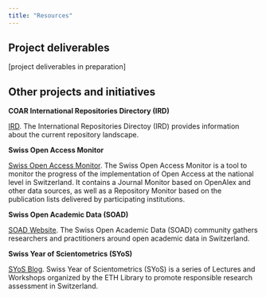 ```yaml
---
title: "Resources"
---
```



## Project deliverables

[project deliverables in preparation]

## Other projects and initiatives



**COAR International Repositories Directory (IRD)**

[IRD](https://ird.coar-repositories.org/?lang=en). The International Repositories Directoy (IRD) provides information about the current repository landscape.

**Swiss Open Access Monitor**

[Swiss Open Access Monitor](https://oamonitor.ch/). The Swiss Open Access Monitor is a tool to monitor the progress of the implementation of Open Access at the national level in Switzerland. It contains a Journal Monitor based on OpenAlex and other data sources, as well as a Repository Monitor based on the publication lists delivered by participating institutions.

**Swiss Open Academic Data (SOAD)**

[SOAD Website](soad.ch). The Swiss Open Academic Data (SOAD) community gathers researchers and practitioners around open academic data in Switzerland.

**Swiss Year of Scientometrics (SYoS)**

[SYoS Blog](https://yearofscientometrics.ethz.ch/). Swiss Year of Scientometrics (SYoS) is a series of Lectures and Workshops organized by the ETH Library to promote responsible research assessment in Switzerland.


